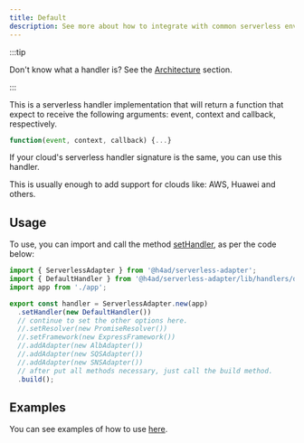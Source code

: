 ---
title: Default
description: See more about how to integrate with common serverless environments.
---

:::tip

Don't know what a handler is? See the [Architecture](../architecture#handler) section.

:::

This is a serverless handler implementation that will return a function that expect to receive the following arguments: event, context and callback, respectively.

```js
function(event, context, callback) {...}
```

If your cloud's serverless handler signature is the same, you can use this handler.

This is usually enough to add support for clouds like: AWS, Huawei and others.

## Usage

To use, you can import and call the method [setHandler](../../api/ServerlessAdapter#method-sethandler), as per the code below:

```ts title="index.ts"
import { ServerlessAdapter } from '@h4ad/serverless-adapter';
import { DefaultHandler } from '@h4ad/serverless-adapter/lib/handlers/default';
import app from './app';

export const handler = ServerlessAdapter.new(app)
  .setHandler(new DefaultHandler())
  // continue to set the other options here.
  //.setResolver(new PromiseResolver())
  //.setFramework(new ExpressFramework())
  //.addAdapter(new AlbAdapter())
  //.addAdapter(new SQSAdapter())
  //.addAdapter(new SNSAdapter())
  // after put all methods necessary, just call the build method.
  .build();
```

## Examples

You can see examples of how to use [here](https://github.com/H4ad/serverless-adapter-examples).

